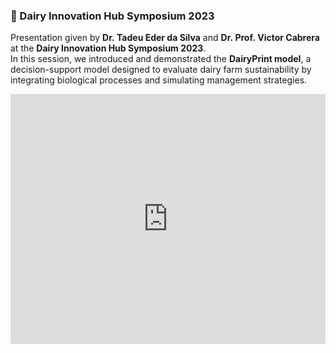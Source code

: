 ### 🎤 Dairy Innovation Hub Symposium 2023

Presentation given by **Dr. Tadeu Eder da Silva** and **Dr. Prof. Victor Cabrera** at the **Dairy Innovation Hub Symposium 2023**.  
In this session, we introduced and demonstrated the **DairyPrint model**, a decision-support model designed to evaluate dairy farm sustainability by integrating biological processes and simulating management strategies.

<iframe width="100%" height="400" 
  src="https://www.youtube.com/embed/clRn6xX78H4?start=1245" 
  title="Dairy Innovation Hub Symposium 2023 - Presentation by Dr. Silva and Dr. Cabrera" 
  frameborder="0" 
  allow="accelerometer; autoplay; clipboard-write; encrypted-media; gyroscope; picture-in-picture" 
  allowfullscreen>
</iframe>

